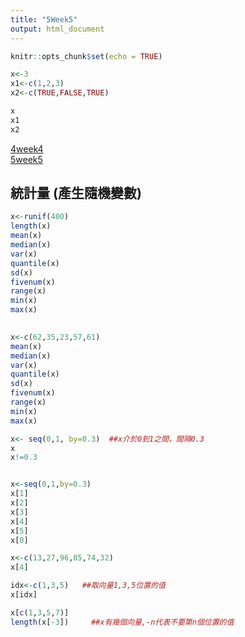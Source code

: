 ```yaml
---
title: "5Week5"
output: html_document
---
```


```r
knitr::opts_chunk$set(echo = TRUE)

```  
 
```R
x<-3  
x1<-c(1,2,3)  
x2<-c(TRUE,FALSE,TRUE)  

x
x1
x2

```

[4week4](4week4.html)    
[5week5](5week5.html)   

## 統計量  (產生隨機變數)
```R
x<-runif(400)  
length(x)  
mean(x)  
median(x)  
var(x)  
quantile(x)  
sd(x)  
fivenum(x)  
range(x)  
min(x)  
max(x)  
  

```   
```R
x<-c(62,35,23,57,61)
mean(x)  
median(x)  
var(x)  
quantile(x)  
sd(x)  
fivenum(x)  
range(x)  
min(x)  
max(x)  
```      




```R
x<- seq(0,1, by=0.3)  ##x介於0到1之間，間隔0.3
x
x!=0.3



```  

```R
x<-seq(0,1,by=0.3)  
x[1]  
x[2]  
x[3]  
x[4]  
x[5]  
x[0]  
```



```R
x<-c(13,27,96,85,74,32) 
x[4]    

idx<-c(1,3,5)   ##取向量1,3,5位置的值
x[idx]  

x[c(1,3,5,7)]    
length(x[-3])     ##x有幾個向量,-n代表不要第n個位置的值

```












